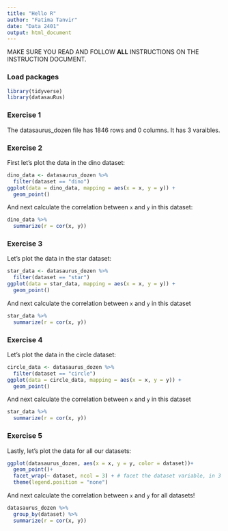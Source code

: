```yaml
---
title: "Hello R"
author: "Fatima Tanvir"
date: "Data 2401"
output: html_document
---
```


MAKE SURE YOU READ AND FOLLOW **ALL** INSTRUCTIONS ON THE INSTRUCTION DOCUMENT. 

### Load packages

```r
library(tidyverse) 
library(datasauRus)
```


### Exercise 1

The datasaurus_dozen file has 1846 rows and 0 columns. It has 3 varaibles.

### Exercise 2

First let's plot the data in the dino dataset:

```r
dino_data <- datasaurus_dozen %>%
  filter(dataset == "dino")
ggplot(data = dino_data, mapping = aes(x = x, y = y)) +
  geom_point()
```

And next calculate the correlation between `x` and `y` in this dataset:

```r
dino_data %>%
  summarize(r = cor(x, y))
```

### Exercise 3

Let's plot the data in the star dataset:

```r
star_data <- datasaurus_dozen %>%
  filter(dataset == "star")
ggplot(data = star_data, mapping = aes(x = x, y = y)) +
  geom_point()
```

And next calculate the correlation between `x` and `y` in this dataset
 
```r
star_data %>%
  summarize(r = cor(x, y))
```

### Exercise 4

Let's plot the data in the circle dataset:

```r
circle_data <- datasaurus_dozen %>%
  filter(dataset == "circle")
ggplot(data = circle_data, mapping = aes(x = x, y = y)) +
  geom_point()


```

And next calculate the correlation between `x` and `y` in this dataset
 
```r
star_data %>%
  summarize(r = cor(x, y))
```

### Exercise 5

Lastly, let's plot the data for all our datasets:


```r
ggplot(datasaurus_dozen, aes(x = x, y = y, color = dataset))+
  geom_point()+
  facet_wrap(~ dataset, ncol = 3) + # facet the dataset variable, in 3 cols
  theme(legend.position = "none")
```

And next calculate the correlation between `x` and `y` for all datasets!
 
```r
datasaurus_dozen %>%
  group_by(dataset) %>%
  summarize(r = cor(x, y))
```